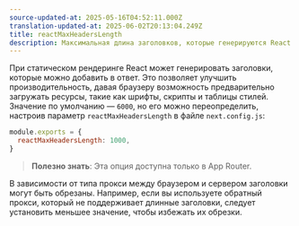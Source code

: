 ```yaml
---
source-updated-at: 2025-05-16T04:52:11.000Z
translation-updated-at: 2025-06-02T20:13:04.249Z
title: reactMaxHeadersLength
description: Максимальная длина заголовков, которые генерируются React и добавляются в ответ.
---
```


При статическом рендеринге React может генерировать заголовки, которые можно добавить в ответ. Это позволяет улучшить производительность, давая браузеру возможность предварительно загружать ресурсы, такие как шрифты, скрипты и таблицы стилей. Значение по умолчанию — `6000`, но его можно переопределить, настроив параметр `reactMaxHeadersLength` в файле `next.config.js`:

```js filename="next.config.js"
module.exports = {
  reactMaxHeadersLength: 1000,
}
```

> **Полезно знать**: Эта опция доступна только в App Router.

В зависимости от типа прокси между браузером и сервером заголовки могут быть обрезаны. Например, если вы используете обратный прокси, который не поддерживает длинные заголовки, следует установить меньшее значение, чтобы избежать их обрезки.